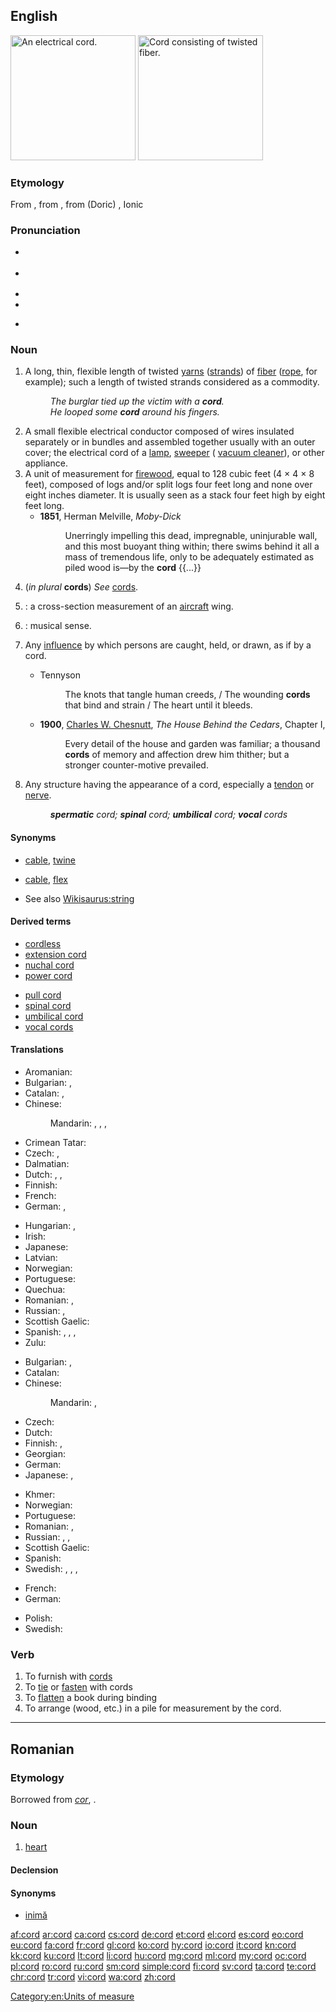 ==English==
{{wikipedia|dab=cord}}
[[Image:Verlengsnoer (Extension cord).jpg|thumb|200px|right|An electrical cord.]]
[[Image:Rope.jpg|thumb|200px|right|Cord consisting of twisted fiber.]]

===Etymology===
From {{etyl|fro|en}} {{term|corde|lang=fro}}, from {{etyl|la|en}} {{term|chorda||lang=la}}, from {{etyl|grc|en}} (Doric) {{term|χορδά||tr=khorda|lang=grc}}, Ionic {{term|χορδή||tr=khorde|lang=grc|string of gut, the string of a lyre}}

===Pronunciation===
* {{a|GenAm}} {{IPA|/kɔɹd/|lang=en}}
* {{a|RP}} {{IPA|/kɔːd/|lang=en}}
* {{audio|en-us-cord.ogg|Audio (US)|lang=en}}
* {{rhymes|ɔː(ɹ)d|lang=en}}
* {{homophones|chord|cored|cawed|lang=en}} {{qualifier|in [[non-rhotic]] accents}}

===Noun===
{{en-noun}}

# A long, thin, flexible length of twisted [[yarns]] ([[strands]]) of [[fiber]] ([[rope]], for example); {{qualifier|uncountable}} such a length of twisted strands considered as a commodity.
#: ''The burglar tied up the victim with a '''cord'''.''
#: ''He looped some '''cord''' around his fingers.''
# A small flexible electrical conductor composed of wires insulated separately or in bundles and assembled together usually with an outer cover; the electrical cord of a [[lamp]], [[sweeper]] ({{qualifier|US}} [[vacuum cleaner]]), or other appliance.
# A unit of measurement for [[firewood]], equal to 128 cubic feet (4 &times; 4 &times; 8 feet), composed of logs and/or split logs four feet long and none over eight inches diameter. It is usually seen as a stack four feet high by eight feet long.<!--Move this to separate pages for "full cord" and "bush cord". A full cord of stacked firewood in Canada and USA, or colloquially a "bush cord" in Canada, is 8 by 4 by 4 feet (39 m&sup3;).-->
#* '''1851''', Herman Melville, ''Moby-Dick''
#*: Unerringly impelling this dead, impregnable, uninjurable wall, and this most buoyant thing within; there swims behind it all a mass of tremendous life, only to be adequately estimated as piled wood is—by the '''cord''' {{...}}
# (''in plural'' '''cords''') ''See'' [[cords]].
# {{misspelling of|chord|nodot=1|lang=en}}: a cross-section measurement of an [[aircraft]] wing.
# {{dated form of|chord|nodot=1|lang=en}}: musical sense.
# {{context|figuratively|lang=en}} Any [[influence]] by which persons are caught, held, or drawn, as if by a cord.
#* Tennyson
#*: The knots that tangle human creeds, / The wounding '''cords''' that bind and strain / The heart until it bleeds.
#* '''1900''', [[w:Charles W. Chesnutt|Charles W. Chesnutt]], ''The House Behind the Cedars'', Chapter I,
#*: Every detail of the house and garden was familiar; a thousand '''cords''' of memory and affection drew him thither; but a stronger counter-motive prevailed.
# {{context|anatomy|lang=en}} Any structure having the appearance of a cord, especially a [[tendon]] or [[nerve]].
#: '''''spermatic''' cord; '''spinal''' cord; '''umbilical''' cord; '''vocal''' cords''

====Synonyms====
* {{sense|length of twisted strands}} [[cable]], [[twine]]
* {{sense|wires surrounded by an insulating coating, used to supply electricity}} [[cable]], [[flex]]
* See also [[Wikisaurus:string]]

====Derived terms====
{{top2}}
* [[cordless]]
* [[extension cord]]
* [[nuchal cord]]
* [[power cord]]
{{mid2}}
* [[pull cord]]
* [[spinal cord]] 
* [[umbilical cord]]
* [[vocal cords]]
{{bottom}}

====Translations====
{{trans-top|length of twisted strands}}
* Aromanian: {{t|rup|coardã|f}}
* Bulgarian: {{t+|bg|връв|m|tr=vrǎv}}, {{t+|bg|канап|m|tr=kanap}}
* Catalan: {{t+|ca|corda|f}}, {{t|ca|cordill|m}}
* Chinese:
*: Mandarin: {{t+|cmn|繩|sc=Hani}}, {{t+|cmn|绳|tr=shéng|sc=Hani}}, {{t|cmn|繩子|sc=Hani}}, {{t+|cmn|绳子|tr=shéngzi|sc=Hani}}
* Crimean Tatar: {{t|crh|şnur}}
* Czech: {{t+|cs|provaz|m}}, {{t|cs|šňůra|f}}
* Dalmatian: {{t|dlm|canapial|f}}
* Dutch: {{t+|nl|touw|n}}, {{t+|nl|koord|f}}, {{t+|nl|zeel|n}}
* Finnish: {{t+|fi|naru}}
* French: {{t+|fr|corde|f}}
* German: {{t+|de|Schnur|f}}, {{t|de|Kordel|f}}
{{trans-mid}}
* Hungarian: {{t+|hu|zsinór}}, {{t+|hu|fonal}}
* Irish: {{t|ga|ruóg|f}}
* Japanese: {{t+|ja|縄|tr=[[なわ]], nawa|sc=Jpan}}
* Latvian: {{t+|lv|virve|f}}
* Norwegian: {{t+|no|tau|n}}
* Portuguese: {{t+|pt|corda|f}}
* Quechua: {{t|qu|anku}}
* Romanian: {{t+|ro|cordon}}, {{t+|ro|coardă|f}}
* Russian: {{t+|ru|верёвка|f|tr=verjóvka|sc=Cyrl}}, {{t+|ru|шнур|m|tr=šnur|sc=Cyrl}}
* Scottish Gaelic: {{t|gd|teud|m}}
* Spanish: {{t+|es|cuerda|f}}, {{t+|es|cable|m}}, {{t+|es|hilo|m}}, {{t+|es|cordón|m}}
* Zulu: {{t|zu|intambo|c9|c10}}
{{trans-bottom}}

{{trans-top|wires surrounded by a coating, used to supply electricity}}
* Bulgarian: {{t|bg|кабел|m|tr=kábel}}, {{t+|bg|шнур|m|tr=šnur}}
* Catalan: {{t|ca|cable|m}}
* Chinese:
*: Mandarin: {{t+|cmn|線|sc=Hani}}, {{t+|cmn|线|tr=xiàn|sc=Hani}}
* Czech: {{t|cs|šňůra|f}}
* Dutch: {{t+|nl|kabel|n}}
* Finnish: {{t+|fi|johto}}, {{t+|fi|piuha}}
* Georgian: {{t|ka|თოკი|sc=Geor}}
* German: {{t+|de|Kabel|n}}
* Japanese: {{t+|ja|線|tr=[[せん]], sen|sc=Jpan}}, {{t+|ja|コード|tr=kōdo|sc=Jpan}}
{{trans-mid}}
* Khmer: {{t+|km|ខ្សែ|tr=ksae|sc=Khmr}}
* Norwegian: {{t|no|ledning|m|f}}
* Portuguese: {{t+|pt|cabo|m}}
* Romanian: {{t+|ro|cordon|n}}, {{t+|ro|cablu|n}}
* Russian: {{t+|ru|кабель|m|tr=kábelʹ|sc=Cyrl}}, {{t+|ru|шнур|m|tr=šnur|sc=Cyrl}}, {{t+|ru|провод|m|tr=próvod|sc=Cyrl}}
* Scottish Gaelic: {{t|gd|teud-dealain|m}}
* Spanish: {{t+|es|cable|m}}
* Swedish: {{t+|sv|sladd}}, {{t+|sv|ledning}}, {{t+|sv|kabel}}, {{t+|sv|tråd}}
{{trans-bottom}}

{{trans-top|unit of measurement for firewood}}
* French: {{t+|fr|corde|f}}
* German: {{t|de|Cord|m}}
{{trans-mid}}
* Polish: {{t+|pl|sąg|m}}
* Swedish: {{t+|sv|famn}}
{{trans-bottom}}

{{checktrans-top}}
{{trans-bottom}}

===Verb===
{{en-verb}}

# To furnish with [[cord]]s
# To [[tie]] or [[fasten]] with cords
# To [[flatten]] a book during binding
# To arrange (wood, etc.) in a pile for measurement by the cord.

[[Category:en:Units of measure]]

----

==Romanian==

===Etymology===
Borrowed from {{etyl|la|ro}} ''[[cor#Latin|cor]]'', {{term|cordis|lang=la}}.

===Noun===
{{ro-noun|m|corduri}}

# {{context|anatomy|lang=ro}} [[heart]]

====Declension====
{{ro-noun-n|pl=corduri|def=cordul}}

====Synonyms====
* [[inimă]]

[[af:cord]]
[[ar:cord]]
[[ca:cord]]
[[cs:cord]]
[[de:cord]]
[[et:cord]]
[[el:cord]]
[[es:cord]]
[[eo:cord]]
[[eu:cord]]
[[fa:cord]]
[[fr:cord]]
[[gl:cord]]
[[ko:cord]]
[[hy:cord]]
[[io:cord]]
[[it:cord]]
[[kn:cord]]
[[kk:cord]]
[[ku:cord]]
[[lt:cord]]
[[li:cord]]
[[hu:cord]]
[[mg:cord]]
[[ml:cord]]
[[my:cord]]
[[oc:cord]]
[[pl:cord]]
[[ro:cord]]
[[ru:cord]]
[[sm:cord]]
[[simple:cord]]
[[fi:cord]]
[[sv:cord]]
[[ta:cord]]
[[te:cord]]
[[chr:cord]]
[[tr:cord]]
[[vi:cord]]
[[wa:cord]]
[[zh:cord]]